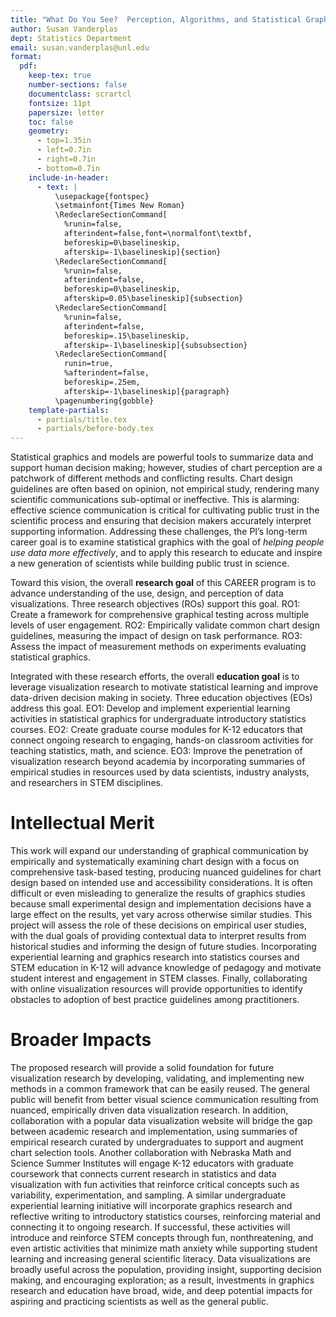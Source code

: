```yaml
---
title: "What Do You See?  Perception, Algorithms, and Statistical Graphics"
author: Susan Vanderplas
dept: Statistics Department
email: susan.vanderplas@unl.edu
format: 
  pdf:
    keep-tex: true
    number-sections: false
    documentclass: scrartcl
    fontsize: 11pt
    papersize: letter
    toc: false
    geometry:
      - top=1.35in
      - left=0.7in
      - right=0.7in
      - bottom=0.7in
    include-in-header:
      - text: |
          \usepackage{fontspec}
          \setmainfont{Times New Roman}
          \RedeclareSectionCommand[
            %runin=false,
            afterindent=false,font=\normalfont\textbf,
            beforeskip=0\baselineskip,
            afterskip=-1\baselineskip]{section}
          \RedeclareSectionCommand[
            %runin=false,
            afterindent=false,
            beforeskip=0\baselineskip,
            afterskip=0.05\baselineskip]{subsection}
          \RedeclareSectionCommand[
            %runin=false,
            afterindent=false,
            beforeskip=.15\baselineskip,
            afterskip=-1\baselineskip]{subsubsection}
          \RedeclareSectionCommand[
            runin=true,
            %afterindent=false,
            beforeskip=.25em,
            afterskip=-1\baselineskip]{paragraph}
          \pagenumbering{gobble}
    template-partials:
      - partials/title.tex
      - partials/before-body.tex
---
```


<!-- What is the need or opportunity your work will address? What current approaches/methods are used, and how are these current approaches limited/insufficient?  -->
<!-- In the context of the need for your work described above, what is your long-term career goal in terms of both research and education?  -->

Statistical graphics and models are powerful tools to summarize data and support human decision making; however, studies of chart perception are a patchwork of different methods and conflicting results.
Chart design guidelines are often based on opinion, not empirical study, rendering many scientific communications sub-optimal or ineffective.
This is alarming: effective science communication is critical for cultivating public trust in the scientific process and ensuring that decision makers accurately interpret supporting information. 
Addressing these challenges, the PI's long-term career goal is to examine statistical graphics with the goal of *helping people use data more effectively*, and to apply this research to educate and inspire a new generation of scientists while building public trust in science. 

<!-- Toward that long-term goal, what is the overall research goal of the five-year CAREER program? What are the research objectives that will be completed in pursuit of this goal?  -->

Toward this vision, the overall **research goal** of this CAREER program is to advance understanding of the use, design, and perception of data visualizations. Three research objectives (ROs) support this goal.
RO1: Create a framework for comprehensive graphical testing across multiple levels of user engagement.
RO2: Empirically validate common chart design guidelines, measuring the impact of design on task performance.
RO3: Assess the impact of measurement methods on experiments evaluating statistical graphics.

<!-- What is the overall education goal of the five-year CAREER program? What are the education objectives that will be completed in pursuit of this goal?  -->
Integrated with these research efforts, the overall **education goal** is to leverage visualization research to motivate statistical learning and improve data-driven decision making in society. Three education objectives (EOs) address this goal.
EO1: Develop and implement experiential learning activities in statistical graphics for undergraduate introductory statistics courses.
EO2: Create graduate course modules for K-12 educators that connect ongoing research to engaging, hands-on classroom activities for teaching statistics, math, and science.
EO3: Improve the penetration of visualization research beyond academia by incorporating summaries of empirical studies in resources used by data scientists, industry analysts, and researchers in STEM disciplines.


# Intellectual Merit

<!-- Describe the potential of the proposed activity to advance knowledge. What is novel in the proposed approach? What knowledge will be advanced, and how will this new knowledge inform future work in your field and other fields? -->

This work will expand our understanding of graphical communication by empirically and systematically examining chart design with a focus on comprehensive task-based testing, producing nuanced guidelines for chart design based on intended use and accessibility considerations. 
It is often difficult or even misleading to generalize the results of graphics studies because small experimental design and implementation decisions have a large effect on the results, yet vary across otherwise similar studies. 
This project will assess the role of these decisions on empirical user studies, with the dual goals of providing contextual data to interpret results from historical studies and informing the design of future studies. 
Incorporating experiential learning and graphics research into statistics courses and STEM education in K-12 will advance knowledge of pedagogy and motivate student interest and engagement in STEM classes. 
Finally, collaborating with online visualization resources will provide opportunities to identify obstacles to adoption of best practice guidelines among practitioners.


# Broader Impacts

<!-- Describe the potential of the proposed activity to benefit society and contribute to the achievement of specific, desired societal outcomes. How might results of this work ultimately inform applications that benefit society?  -->
The proposed research will provide a solid foundation for future visualization research by developing, validating, and implementing new methods in a common framework that can be easily reused.
The general public will benefit from better visual science communication resulting from nuanced, empirically driven data visualization research. 
In addition, collaboration with a popular data visualization website will bridge the gap between academic research and implementation, using summaries of empirical research curated by undergraduates to support and augment chart selection tools. 
Another collaboration with Nebraska Math and Science Summer Institutes will engage K-12 educators with graduate coursework that connects current research in statistics and data visualization with fun activities that reinforce critical concepts such as variability, experimentation, and sampling. 
A similar undergraduate experiential learning initiative will incorporate graphics research and reflective writing to introductory statistics courses, reinforcing material and connecting it to ongoing research.
If successful, these activities will introduce and reinforce STEM concepts through fun, nonthreatening, and even artistic activities that minimize math anxiety while supporting student learning and increasing general scientific literacy.
Data visualizations are broadly useful across the population, providing insight, supporting decision making, and encouraging exploration; as a result, investments in graphics research and education have broad, wide, and deep potential impacts for aspiring and practicing scientists as well as the general public.
